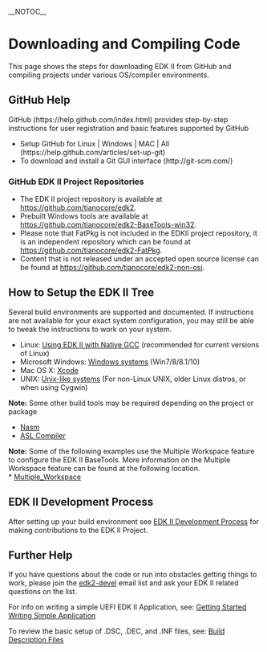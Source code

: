 __NOTOC__
=Downloading and Compiling Code=

This page shows the steps for downloading EDK II from GitHub and compiling projects under various OS/compiler environments.

==GitHub Help==

GitHub (https://help.github.com/index.html) provides step-by-step instructions for user registration and basic features supported by GitHub 

* Setup GitHub for Linux | Windows | MAC | All (https://help.github.com/articles/set-up-git)
* To download and install a Git GUI interface (http://git-scm.com/)

===GitHub EDK II Project Repositories===

* The EDK II project repository is available at https://github.com/tianocore/edk2. 
* Prebuilt Windows tools are available at https://github.com/tianocore/edk2-BaseTools-win32. 
* Please note that FatPkg is not included in the EDKII project repository, it is an independent repository which can be found at https://github.com/tianocore/edk2-FatPkg.
* Content that is not released under an accepted open source license can be found at https://github.com/tianocore/edk2-non-osi.<BR>

==How to Setup the EDK II Tree==

Several build environments are supported and documented.  If instructions are not available for your exact system configuration, you may still be able to tweak the instructions to work on your system.

* Linux: [[Using EDK II with Native GCC]] (recommended for current versions of Linux)
* Microsoft Windows: [[Windows systems]] (Win7/8/8.1/10)
* Mac OS X: [[Xcode]]
* UNIX: [[Unix-like systems]] (For non-Linux UNIX, older Linux distros, or when using Cygwin)

'''Note:''' Some other build tools may be required depending on the project or package
* [[Nasm Setup|Nasm]]
* [[ASL Setup|ASL Compiler]]

'''Note:''' Some of the following examples use the Multiple Workspace feature to configure the EDK II BaseTools.  More information on the Multiple Workspace feature can be found at the following location. <BR>
* [[Multiple_Workspace]]

==EDK II Development Process==
After setting up your build environment see  [[EDK II Development Process]] for making contributions to the EDK II Project.

==Further Help==

If you have questions about the code or run into obstacles getting things to work, please join the [[edk2-devel]] email list and ask your EDK II related questions on the list.

For info on writing a simple UEFI EDK II Application, see: [[Getting Started Writing Simple Application]]

To review the basic setup of .DSC, .DEC, and .INF files, see: [[Build Description Files]]